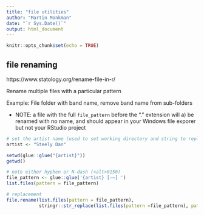 ```yaml
---
title: "file utilities"
author: "Martin Monkman"
date: "`r Sys.Date()`"
output: html_document
---
```


```r
knitr::opts_chunk$set(echo = TRUE)
```


## file renaming

https://www.statology.org/rename-file-in-r/


Rename multiple files with a particular pattern


Example: File folder with band name, remove band name from sub-folders


* NOTE: a file with the full `file_pattern` before the "." extension will a) be renamed with no name, and should appear in your Windows file exporer but not your RStudio project

```r

# set the artist name (used to set working directory and string to replace)
artist <- "Steely Dan"

setwd(glue::glue("{artist}"))
getwd()

# note either hyphen or N-dash (<alt>0150)
file_pattern <- glue::glue('{artist} [-–] ')
list.files(pattern = file_pattern)

# replacement
file.rename(list.files(pattern = file_pattern),
            stringr::str_replace(list.files(pattern =file_pattern), pattern=file_pattern, ''))

```


